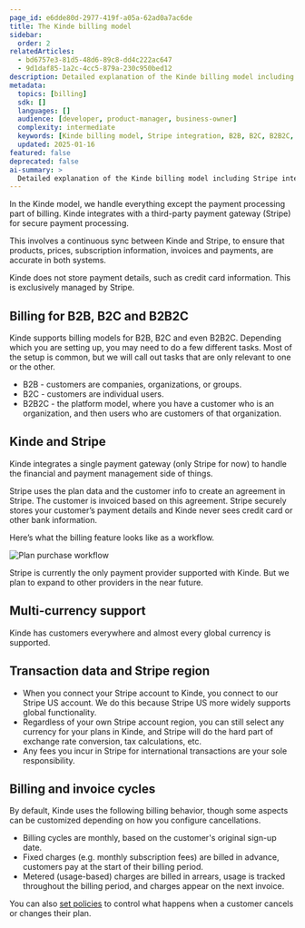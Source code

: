 ```yaml
---
page_id: e6dde80d-2977-419f-a05a-62ad0a7ac6de
title: The Kinde billing model
sidebar:
  order: 2
relatedArticles:
  - bd6757e3-81d5-48d6-89c8-dd4c222ac647
  - 9d1daf85-1a2c-4cc5-879a-230c950bed12
description: Detailed explanation of the Kinde billing model including Stripe integration, B2B/B2C support, multi-currency, and billing cycles.
metadata:
  topics: [billing]
  sdk: []
  languages: []
  audience: [developer, product-manager, business-owner]
  complexity: intermediate
  keywords: [Kinde billing model, Stripe integration, B2B, B2C, B2B2C, multi-currency, billing cycles, payment processing]
  updated: 2025-01-16
featured: false
deprecated: false
ai-summary: >
  Detailed explanation of the Kinde billing model including Stripe integration, B2B/B2C support, and billing cycles.
---
```


In the Kinde model, we handle everything except the payment processing part of billing. Kinde integrates with a third-party payment gateway (Stripe) for secure payment processing.

This involves a continuous sync between Kinde and Stripe, to ensure that products, prices, subscription information, invoices and payments, are accurate in both systems.

Kinde does not store payment details, such as credit card information. This is exclusively managed by Stripe.

## Billing for B2B, B2C and B2B2C

Kinde supports billing models for B2B, B2C and even B2B2C. Depending which you are setting up, you may need to do a few different tasks. Most of the setup is common, but we will call out tasks that are only relevant to one or the other.

- B2B - customers are companies, organizations, or groups.
- B2C - customers are individual users.
- B2B2C - the platform model, where you have a customer who is an organization, and then users who are customers of that organization.

## Kinde and Stripe

Kinde integrates a single payment gateway (only Stripe for now) to handle the financial and payment management side of things.

Stripe uses the plan data and the customer info to create an agreement in Stripe. The customer is invoiced based on this agreement. Stripe securely stores your customer’s payment details and Kinde never sees credit card or other bank information.

Here’s what the billing feature looks like as a workflow.

![Plan purchase workflow](https://imagedelivery.net/skPPZTHzSlcslvHjesZQcQ/b9a7bc9a-8f32-4a6d-fe4c-799db02c1600/public)

Stripe is currently the only payment provider supported with Kinde. But we plan to expand to other providers in the near future.

## Multi-currency support

Kinde has customers everywhere and almost every global currency is supported.

## Transaction data and Stripe region

- When you connect your Stripe account to Kinde, you connect to our Stripe US account. We do this because Stripe US more widely supports global functionality.
- Regardless of your own Stripe account region, you can still select any currency for your plans in Kinde, and Stripe will do the hard part of exchange rate conversion, tax calculations, etc.
- Any fees you incur in Stripe for international transactions are your sole responsibility.

## Billing and invoice cycles

By default, Kinde uses the following billing behavior, though some aspects can be customized depending on how you configure cancellations.

- Billing cycles are monthly, based on the customer's original sign-up date.
- Fixed charges (e.g. monthly subscription fees) are billed in advance, customers pay at the start of their billing period.
- Metered (usage-based) charges are billed in arrears, usage is tracked throughout the billing period, and charges appear on the next invoice.

You can also [set policies](/billing/get-started/setup-overview/) to control what happens when a customer cancels or changes their plan.

